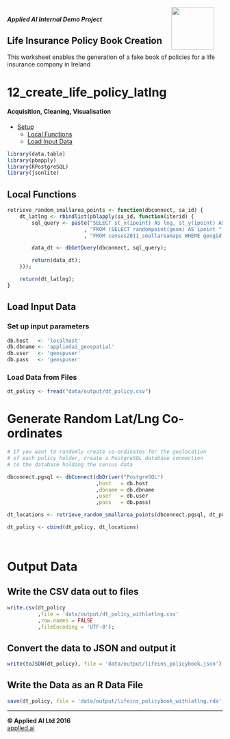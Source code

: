 <div style=float:right><img src="assets/img/applied-logo.png" width=100 style="margin: 0px 20px"></img></div>

##### Applied AI Internal Demo Project
## Life Insurance Policy Book Creation

This worksheet enables the generation of a fake book of policies for a life insurance company in Ireland


    
# 12_create_life_policy_latlng

#### Acquisition, Cleaning, Visualisation    
    
    
    
+ [Setup](#Setup)
    + [Local Functions](#Local-Functions)
    + [Load Input Data](#Load-Input-Data)

```r
library(data.table)
library(pbapply)
library(RPostgreSQL)
library(jsonlite)
```

## Local Functions

```r
retrieve_random_smallarea_points <- function(dbconnect, sa_id) {
    dt_latlng <- rbindlist(pblapply(sa_id, function(iterid) {
        sql_query <- paste("SELECT st_x(ipoint) AS lng, st_y(ipoint) AS lat "
                         , "FROM (SELECT randompoint(geom) AS ipoint "
                         , "FROM census2011_smallareamaps WHERE geogid = '", iterid, "') AS temp", sep = '');

        data_dt <- dbGetQuery(dbconnect, sql_query);

        return(data_dt);
    }));

    return(dt_latlng);
}
```

## Load Input Data

### Set up input parameters

```r
db.host   <- 'localhost'
db.dbname <- 'appliedai_geospatial'
db.user   <- 'geospuser'
db.pass   <- 'geospuser'
```

### Load Data from Files

```r
dt_policy <- fread("data/output/dt_policy.csv")
```

# Generate Random Lat/Lng Co-ordinates

```r
# If you want to randomly create co-ordinates for the geolocation
# of each policy holder, create a PostgreSQL database connection
# to the database holding the census data

dbconnect.pgsql <- dbConnect(dbDriver("PostgreSQL")
                             ,host   = db.host
                             ,dbname = db.dbname
                             ,user   = db.user
                             ,pass   = db.pass)
```

```r
dt_locations <- retrieve_random_smallarea_points(dbconnect.pgsql, dt_policy$sa_id);
```

```r
dt_policy <- cbind(dt_policy, dt_locations)
```

```r
```

```r
```

# Output Data

## Write the CSV data out to files

```r
write.csv(dt_policy
          ,file = 'data/output/dt_policy_withlatlng.csv'
          ,row.names = FALSE
          ,fileEncoding = 'UTF-8');
```

## Convert the data to JSON and output it

```r
write(toJSON(dt_policy), file = 'data/output/lifeins_policybook.json')
```

## Write the Data as an R Data File

```r
save(dt_policy, file = 'data/output/lifeins_policybook_withlatlng.rda', compress = 'xz')
```

---
**&copy; Applied AI Ltd 2016**  
<a href='http://www.applied.ai'>applied.ai</a>